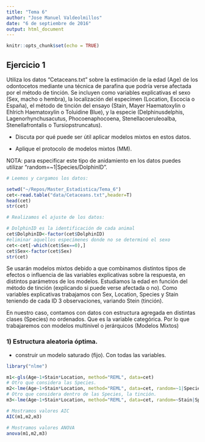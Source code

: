 ---
title: "Tema 6"
author: "Jose Manuel Valdeolmillos"
date: "6 de septiembre de 2016"
output: html_document
---

```{r setup, include=FALSE}
knitr::opts_chunk$set(echo = TRUE)
```

## Ejercicio 1

Utiliza los datos "Cetaceans.txt" sobre la estimación de la edad (Age) de los odontocetos mediante una técnica de parafina que podría verse afectada por el método de tinción. Se incluyen como variables explicativas el sexo (Sex, macho o hembra), la localización del especímen (Location, Escocia o España), el método de tinción del ensayo (Stain, Mayer Haematoxylin o Ehlrich Haematoxylin o Toluidine Blue), y la especie (Delphinusdelphis, Lagenorhynchusacutus, Phocoenaphocoena, Stenellacoeruleoalba, Stenellafrontalis o Tursiopstruncatus).
  
- Discuta por qué puede ser útil aplicar modelos mixtos en estos datos.

- Aplique el protocolo de modelos mixtos (MM).

NOTA: para especificar este tipo de anidamiento en los datos puedes utilizar "random=~1|Species/DolphinID".

```{r Ejercicio 1a, warning=FALSE, message=FALSE}

# Leemos y cargamos los datos:

setwd("~/Repos/Master_Estadistica/Tema_6")
cet<-read.table("data/Cetaceans.txt",header=T)
head(cet)
str(cet)

```
  
```{r Ejercicio 1b, warning=FALSE, message=FALSE}

# Realizamos el ajuste de los datos:

# DolphinID es la identificación de cada animal
cet$DolphinID<-factor(cet$DolphinID)
#eliminar aquellos especímenes donde no se determinó el sexo
cet<-cet[-which(cet$Sex==0),]
cet$Sex<-factor(cet$Sex)
str(cet)

```
  
Se usarán modelos mixtos debido a que combinamos distintos tipos de efectos o influencia de las variables explicativas sobre la respuesta, en distintos parámetros de los modelos. Estudiamos la edad en función del método de tinción (explicando si puede verse afectada o no). Como variables explicativas trabajamos con Sex, Location, Species y Stain teniendo de cada ID 3 observaciones, variando Stein (tinción).
  
En nuestro caso, contamos con datos con estructura agregada en distintas clases (Species) no ordenados. Que es la variable categórica. Por lo que trabajaremos con modelos multinivel o jerárquicos (Modelos Mixtos)

### 1)  Estructura aleatoria óptima. 
  
 - construir un modelo saturado (fijo). Con todas las variables.
 
```{r Ejercicio 1c, warning=FALSE, message=FALSE}

library("nlme")

m1<-gls(Age~1+Stain*Location, method="REML", data=cet)
# Otro que considera las Species.
m2<-lme(Age~1+Stain*Location, method="REML", data=cet, random=~1|Species/DolphinID)
# Otro que considera dentro de las Species, la tinción.
m3<-lme(Age~1+Stain*Location, method="REML", data=cet, random=~Stain|Species/DolphinID)

# Mostramos valores AIC
AIC(m1,m2,m3)

# Mostramos valores ANOVA
anova(m1,m2,m3)

```
